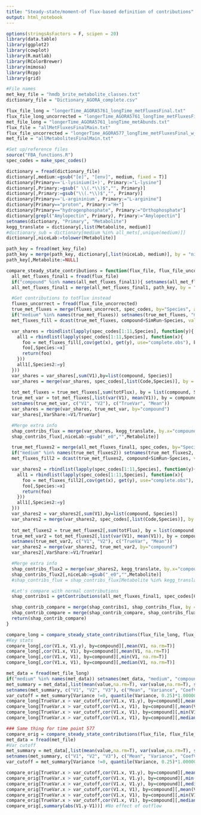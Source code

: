 ```yaml
---
title: "Steady-state/moment-of flux-based definition of contributions"
output: html_notebook
---
```


```r
options(stringsAsFactors = F, scipen = 20)
library(data.table)
library(ggplot2)
library(cowplot)
library(R.matlab)
library(RColorBrewer)
library(mimosa)
library(Rcpp)
library(grid)

#File names
met_key_file = "hmdb_brite_metabolite_classes.txt"
dictionary_file = "Dictionary_AGORA_complete.csv"

flux_file_long = "longerTime_AGORA5761_longTime_metFluxesFinal.txt"
flux_file_long_uncorrected = "longerTime_AGORA5761_longTime_metFluxesFinal_w_Outflow.txt"
met_file_long = "longerTime_AGORA5761_longTime_metAbunds.txt"
flux_file = "allMetFluxesFinalMain.txt"
flux_file_uncorrected = "longerTime_AGORA577_longTime_metFluxesFinal_w_Outflow.txt"
met_file = "allMetabolitesFinalMain.txt"

#Set up/reference files
source("FBA_functions.R")
spec_codes = make_spec_codes()

dictionary = fread(dictionary_file)
dictionary[,medium:=gsub("[e]", "[env]", medium, fixed = T)]
dictionary[Primary=='L-lysinium(1+)', Primary:="L-lysine"]
dictionary[,Primary:=gsub(" \\(.*\\)$","", Primary)]
dictionary[,Primary:=gsub("\\(.*\\)$","", Primary)]
dictionary[Primary=='L-argininium', Primary:="L-arginine"]
dictionary[Primary=="proton", Primary:="H+"]
dictionary[Primary=="hydrogenphosphate", Primary:="Orthophosphate"]
dictionary[grepl("Amylopectin", Primary), Primary:="Amylopectin"]
setnames(dictionary, "Primary", "Metabolite")
kegg_translate = dictionary[,list(Metabolite, medium)]
#dictionary_sub = dictionary[medium %in% all_mets[,unique(medium)]]
dictionary[,niceLab:=tolower(Metabolite)]

path_key = fread(met_key_file)
path_key = merge(path_key, dictionary[,list(niceLab, medium)], by = "niceLab", all = T)
path_key[,Metabolite:=NULL]


```

```r

compare_steady_state_contributions = function(flux_file, flux_file_uncorrected){
  all_met_fluxes_final1 = fread(flux_file)
  if("compound" %in% names(all_met_fluxes_final1)){ setnames(all_met_fluxes_final1, "compound", "medium")}
  all_met_fluxes_final1 = merge(all_met_fluxes_final1, path_key, by = "medium", all.x = T)

  #Get contributions to totFlux instead
  fluxes_uncorrect = fread(flux_file_uncorrected)
  true_met_fluxes = merge(fluxes_uncorrect, spec_codes, by="Species", all.x = T)
  if("medium" %in% names(true_met_fluxes)) setnames(true_met_fluxes, "medium", "compound")
  met_fluxes_fill = dcast(true_met_fluxes, compound+SimRun~Species, value.var = "totFlux", fun.aggregate=sum)

  var_shares = rbindlist(lapply(spec_codes[1:11,Species], function(y){
    all1 = rbindlist(lapply(spec_codes[1:11,Species], function(x){
      foo = met_fluxes_fill[,cov(get(x), get(y), use="complete.obs"), by=compound]
      foo[,Species:=x]
      return(foo)
    }))
    all1[,Species2:=y]
  }))
  var_shares = var_shares[,sum(V1),by=list(compound, Species)]
  var_shares = merge(var_shares, spec_codes[,list(Code,Species)], by = "Species")
  
  tot_met_fluxes = true_met_fluxes[,sum(totFlux), by = list(compound, SimRun)]
  true_met_var = tot_met_fluxes[,list(var(V1), mean(V1)), by = compound]
  setnames(true_met_var, c("V1", "V2"), c("TrueVar", "Mean"))
  var_shares = merge(var_shares, true_met_var, by="compound")
  var_shares[,VarShare:=V1/TrueVar]

  #Merge extra info
  shap_contribs_flux = merge(var_shares, kegg_translate, by.x="compound", by.y = "medium", all.x=T)
  shap_contribs_flux[,niceLab:=gsub("_e0","",Metabolite)]

  true_met_fluxes2 = merge(all_met_fluxes_final1, spec_codes, by="Species", all.x = T)
  if("medium" %in% names(true_met_fluxes2)) setnames(true_met_fluxes2, "medium", "compound")
  met_fluxes_fill2 = dcast(true_met_fluxes2, compound+SimRun~Species, value.var = "totFlux", fun.aggregate=sum)

  var_shares2 = rbindlist(lapply(spec_codes[1:11,Species], function(y){
    all1 = rbindlist(lapply(spec_codes[1:11,Species], function(x){
      foo = met_fluxes_fill2[,cov(get(x), get(y), use="complete.obs"), by=compound]
      foo[,Species:=x]
      return(foo)
    }))
    all1[,Species2:=y]
  }))
  var_shares2 = var_shares2[,sum(V1),by=list(compound, Species)]
  var_shares2 = merge(var_shares2, spec_codes[,list(Code,Species)], by = "Species")
  
  tot_met_fluxes2 = true_met_fluxes2[,sum(totFlux), by = list(compound, SimRun)]
  true_met_var2 = tot_met_fluxes2[,list(var(V1), mean(V1)), by = compound]
  setnames(true_met_var2, c("V1", "V2"), c("TrueVar", "Mean"))
  var_shares2 = merge(var_shares2, true_met_var2, by="compound")
  var_shares2[,VarShare:=V1/TrueVar]

  #Merge extra info
  shap_contribs_flux2 = merge(var_shares2, kegg_translate, by.x="compound", by.y = "medium", all.x=T)
  shap_contribs_flux2[,niceLab:=gsub("_e0","",Metabolite)]
  #shap_contribs_flux = shap_contribs_flux[Metabolite %in% kegg_translate[,Metabolite]]

  #Let's compare with normal contributions
  shap_contribs1 = getContributions(all_met_fluxes_final1, spec_codes[Code != "out"], kegg_translate, path_key) #-turns out these are the    same with or without outflow which makes sense

  shap_contrib_compare = merge(shap_contribs1, shap_contribs_flux, by = c("Species", "compound"), all = T)
  shap_contrib_compare = merge(shap_contrib_compare, shap_contribs_flux2, by = c("Species", "compound"), all = T)
  return(shap_contrib_compare)
}


```


```r

compare_long = compare_steady_state_contributions(flux_file_long, flux_file_long_uncorrected)
#Key stats
compare_long[,cor(V1.x, V1.y), by=compound][,mean(V1, na.rm=T)]
compare_long[,cor(V1.x, V1), by=compound][,mean(V1, na.rm=T)]
compare_long[,cor(V1.x, V1), by=compound][,min(V1, na.rm=T)]
compare_long[,cor(V1.x, V1), by=compound][,median(V1, na.rm=T)]

met_data = fread(met_file_long)
if("medium" %in% names(met_data)) setnames(met_data, "medium", "compound")
met_summary = met_data[,list(mean(value,na.rm=T), var(value,na.rm=T), sd(value, na.rm=T)/mean(value, na.rm=T)),by=list(niceLab,compound)]
setnames(met_summary, c("V1", "V2", "V3"), c("Mean", "Variance", "CoefVar"))
var_cutoff = met_summary[Variance !=0, quantile(Variance, 0.25)*1.000001] #handle numerical issues
compare_long[TrueVar.x > var_cutoff,cor(V1.x, V1.y), by=compound][,mean(V1, na.rm=T)]
compare_long[TrueVar.x > var_cutoff,cor(V1.x, V1), by=compound][,mean(V1, na.rm=T)]
compare_long[TrueVar.x > var_cutoff,cor(V1.x, V1), by=compound][,min(V1, na.rm=T)]
compare_long[TrueVar.x > var_cutoff,cor(V1.x, V1), by=compound][,median(V1, na.rm=T)]

### Same thing for time point 577
compare_orig = compare_steady_state_contributions(flux_file, flux_file_uncorrected)
met_data = fread(met_file)
#Var cutoff
met_summary = met_data[,list(mean(value,na.rm=T), var(value,na.rm=T), sd(value, na.rm=T)/mean(value, na.rm=T)),by=list(niceLab,compound)]
setnames(met_summary, c("V1", "V2", "V3"), c("Mean", "Variance", "CoefVar"))
var_cutoff = met_summary[Variance !=0, quantile(Variance, 0.25)*1.000001] #handle numerical issues

compare_orig[TrueVar.x > var_cutoff,cor(V1.x, V1.y), by=compound][,mean(V1, na.rm=T)]
compare_orig[TrueVar.x > var_cutoff,cor(V1.x, V1.y), by=compound][,min(V1, na.rm=T)]
compare_orig[TrueVar.x > var_cutoff,cor(V1.x, V1.y), by=compound][,median(V1, na.rm=T)]
compare_orig[TrueVar.x > var_cutoff,cor(V1.x, V1), by=compound][,mean(V1, na.rm=T)]
compare_orig[TrueVar.x > var_cutoff,cor(V1.x, V1), by=compound][,min(V1, na.rm=T)]
compare_orig[TrueVar.x > var_cutoff,cor(V1.x, V1), by=compound][,median(V1, na.rm=T)]
compare_orig[,summary(abs(V1.y-V1))] #No effect of outflow

```

